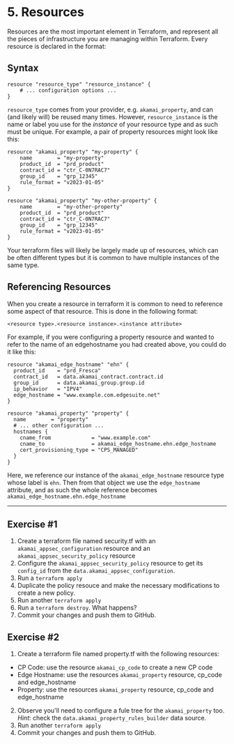 # 5. Resources

Resources are the most important element in Terraform, and represent all the pieces of infrastructure you are managing within Terraform. Every resource is declared in the format:

## Syntax

```hcl
resource "resource_type" "resource_instance" {
    # ... configuration options ...
}
```

`resource_type` comes from your provider, e.g. `akamai_property`, and can (and likely will) be reused many times. However, `resource_instance` is the name or label you use for the _instance_ of your resource type and as such must be unique. For example, a pair of property resources might look like this:

```hcl {1,9}
resource "akamai_property" "my-property" {
    name        = "my-property"
    product_id  = "prd_product"
    contract_id = "ctr_C-0N7RAC7"
    group_id    = "grp_12345"
    rule_format = "v2023-01-05"
}

resource "akamai_property" "my-other-property" {
    name        = "my-other-property"
    product_id  = "prd_product"
    contract_id = "ctr_C-0N7RAC7"
    group_id    = "grp_12345"
    rule_format = "v2023-01-05"
}
```

Your terraform files will likely be largely made up of resources, which can be often different types but it is common to have multiple instances of the same type.

## Referencing Resources

When you create a resource in terraform it is common to need to reference some aspect of that resource. This is done in the following format:

```hcl
<resource type>.<resource instance>.<instance attribute>
```

For example, if you were configuring a property resource and wanted to refer to the name of an edgehostname you had created above, you could do it like this:

```hcl filename="main.tf" copy {14}
resource "akamai_edge_hostname" "ehn" {
  product_id    = "prd_Fresca"
  contract_id   = data.akamai_contract.contract.id
  group_id      = data.akamai_group.group.id
  ip_behavior   = "IPV4"
  edge_hostname = "www.example.com.edgesuite.net"
}

resource "akamai_property" "property" {
  name        = "property"
  # ... other configuration ...
  hostnames {
    cname_from             = "www.example.com"
    cname_to               = akamai_edge_hostname.ehn.edge_hostname
    cert_provisioning_type = "CPS_MANAGED"
  }
}
```

Here, we reference our instance of the `akamai_edge_hostname` resource type whose label is `ehn`. Then from that object we use the `edge_hostname` attribute, and as such the whole reference becomes `akamai_edge_hostname.ehn.edge_hostname`

---

## Exercise \#1

1. Create a terraform file named security.tf with an `akamai_appsec_configuration` resource and an `akamai_appsec_security_policy` resource
2. Configure the `akamai_appsec_security_policy` resource to get its `config_id` from the `data.akamai_appsec_configuration`.
3. Run a `terraform apply`
4. Duplicate the policy resouce and make the necessary modifications to create a new policy. 
5. Run another `terraform apply`
6. Run a `terraform destroy`. What happens?
7. Commit your changes and push them to GitHub. 


## Exercise \#2

1. Create a terraform file named property.tf with the following resources:
  - CP Code: use the resource `akamai_cp_code` to create a new CP code
  - Edge Hostname: use the resources `akamai_property` resource, cp_code and edge_hostname
  - Property: use the resources `akamai_property` resource, cp_code and edge_hostname
2. Observe you'll need to configure a fule tree for the `akamai_property` too. _Hint_: check the `data.akamai_property_rules_builder` data source.
3. Run another `terraform apply`
4. Commit your changes and push them to GitHub. 